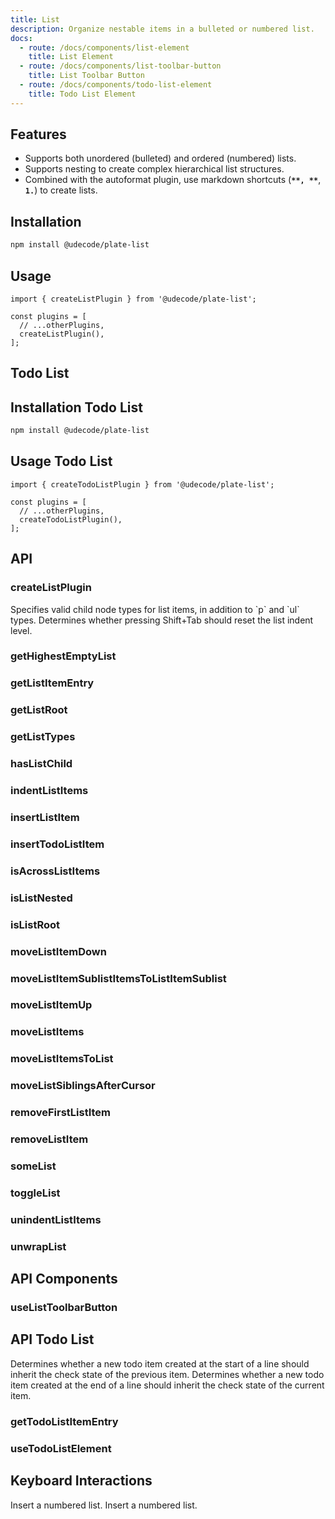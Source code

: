 ```yaml
---
title: List
description: Organize nestable items in a bulleted or numbered list.
docs:
  - route: /docs/components/list-element
    title: List Element
  - route: /docs/components/list-toolbar-button
    title: List Toolbar Button
  - route: /docs/components/todo-list-element
    title: Todo List Element
---
```


<ComponentPreview name="playground-demo" id="list" />

<PackageInfo>

## Features

- Supports both unordered (bulleted) and ordered (numbered) lists.
- Supports nesting to create complex hierarchical list structures.
- Combined with the autoformat plugin, use markdown shortcuts (**``**, **``**, **`1.`**) to create lists.

</PackageInfo>

## Installation

```bash
npm install @udecode/plate-list
```

## Usage

```tsx
import { createListPlugin } from '@udecode/plate-list';

const plugins = [
  // ...otherPlugins,
  createListPlugin(),
];
```

## Todo List

<ComponentPreview name="playground-demo" id="todoli" />

## Installation Todo List

```bash
npm install @udecode/plate-list
```

## Usage Todo List

```tsx
import { createTodoListPlugin } from '@udecode/plate-list';

const plugins = [
  // ...otherPlugins,
  createTodoListPlugin(),
];
```

## API

### createListPlugin

<APIAttributes>
  <APIItem name="validLiChildrenTypes" type="string[]" optional>
    Specifies valid child node types for list items, in addition to `p` and `ul`
    types.
  </APIItem>
  <APIItem name="enableResetOnShiftTab" type="boolean" optional>
    Determines whether pressing Shift+Tab should reset the list indent level.
  </APIItem>
</APIAttributes>

### getHighestEmptyList

### getListItemEntry

### getListRoot

### getListTypes

### hasListChild

### indentListItems

### insertListItem

### insertTodoListItem

### isAcrossListItems

### isListNested

### isListRoot

### moveListItemDown

### moveListItemSublistItemsToListItemSublist

### moveListItemUp

### moveListItems

### moveListItemsToList

### moveListSiblingsAfterCursor

### removeFirstListItem

### removeListItem

### someList

### toggleList

### unindentListItems

### unwrapList

## API Components

### useListToolbarButton

## API Todo List

<APIAttributes>
  <APIItem name="inheritCheckStateOnLineStartBreak" type="boolean" optional>
    Determines whether a new todo item created at the start of a line should
    inherit the check state of the previous item.
  </APIItem>
  <APIItem name="inheritCheckStateOnLineEndBreak" type="boolean" optional>
    Determines whether a new todo item created at the end of a line should
    inherit the check state of the current item.
  </APIItem>
</APIAttributes>

### getTodoListItemEntry

### useTodoListElement

## Keyboard Interactions

<KeyTable>
  <KeyTableItem hotkey="Cmd + Opt + 4">Insert a numbered list.</KeyTableItem>
  <KeyTableItem hotkey="Cmd + Shift + 4">Insert a numbered list.</KeyTableItem>
</KeyTable>
